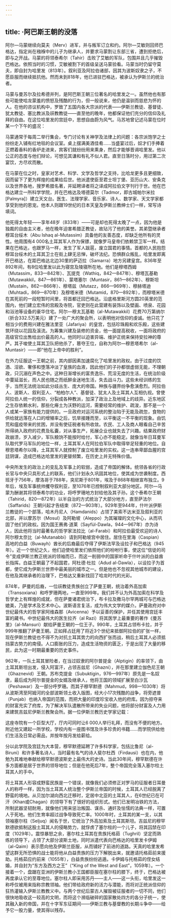 ```yaml
---
---
---
```

title: ·阿巴斯王朝的没落
---




阿尔—马蒙继续向莫夫（Merv）进军，并与叛军订立和约。阿尔—艾敏则回师巴格达，指定尚在襁褓中的儿子为继承人，并要求马蒙割让东部三省，遭到拒绝后，即与之开战。马蒙的将领泰希尔（Tahir）击败了艾敏的军队，包围并且几乎摧毁巴格达。依照当时的习惯，艾敏被割下的首级呈送马蒙验看。马蒙当时仍留守莫夫，即自封为哈里发（813年）。叙利亚及阿拉伯诸部，因其为波斯奴隶之子，不愿臣服而继续抵抗他。然而未到818年，他已进驻巴格达，被承认为伊斯兰的统治者。

马蒙与曼苏尔及拉希德并列，是阿巴斯王朝三位著名的哈里发之一。虽然他也有那些可能使哈龙蒙羞的愤怒及残酷的行为，但一般说来，他仍是温驯而慈悲为怀的人。在他的咨议机构中，罗致了五国内各大宗派的代表——伊斯兰教徒、基督徒、犹太教徒、塞比教派及祆教教徒——直至他的晚年，他都保证他们充分的信仰及礼拜的自由。在这位哈里发的宫廷中，思想自由蔚为风气。马苏地曾记述马蒙在位时某一个下午的盛况：

马蒙通常于每周二举行集会，专门讨论有关神学及法律上的问题：各宗派饱学之士纷纷走入铺有红地毯的会议室。桌上摆满美酒佳肴……当盛宴过后，奴才们手捧着正燃着香料的香炉走进来，宾客们就纷纷用来熏身，然后才能够晋谒哈里发。他以公正的态度与他们辩论，可想见其谦和有礼不似人君。直至日落时分，用过第二次宴饮，方尽欢而散。



在马蒙在位之时，皇家对艺术、科学、文学及哲学之支持，比哈龙更多且更细致，因而留下了更为辉煌的成果给后世。他派遣使臣至君士坦丁堡、亚历山大、安条克以及世界各地，搜罗希腊名著，并延聘译者将之译成阿拉伯文字刊行于世。他在巴格达建立一所科学学院，并在巴格达及塔德莫尔（Tadmor，即古城帕尔米拉[Palmyra]）建立天文台。医生、法理学家、音乐家、诗人、数学家、天文学家都享受到他的恩宠。他本人则跟19世纪的日本天皇及伊斯兰教绅士们一样，常写诗填词。

他死得太年轻——享年48岁（833年）——可是却也死得太晚了一点，因为他是独裁的自由主义者，他在晚年迫害希腊正教徒，故玷污了他的美誉。其弟暨继承者穆耳台绥木（Abu Ishaq al-Mutassim）具备他的友善态度，却缺乏他所有的灵性。他周围有4 000名土耳其军人作为保镖，就像罗马皇帝们依赖禁卫军一样。结果在巴格达，也跟罗马一样，发生了军人跋扈，废立国君的事情。首都的人民抱怨穆耳台绥木的土耳其卫士在街上肆无忌惮，破坏法纪。恐惧群众叛乱，哈里发即离开巴格达，在距巴格达北边30里的萨迈拉（Samarra）地方另建皇宫。836年至892年间，有8位哈里发以此为寝宫及陵寝所在地。他们是穆塔西姆（Mutassim，833—842年）、瓦提克（Wathiq，842—847年）、穆塔瓦基勒（Mutawakkil，847—861年）、蒙塔塞尔（Muntasir，861—862年）、穆斯坦（Mustain，862—866年）、穆塔兹（Mutazz，866—969年）、穆赫塔迪（Muhtadi，869—870年）及穆塔米德（Mutamid，870—892年），而穆塔米德在其死前的一段短暂时间里，将首都迁回巴格达。沿底格里斯河方圆20英里的范围内，他们建立宏伟的宫殿及寺院，官吏则在此营建有装饰以及壁画、喷泉、花园和浴池等设备的豪华住宅。阿尔—穆太瓦基勒（al-Mutawakkil）花费70万第纳尔（折合332.5万美元）建了一处广大的聚会所，以表明他对信仰的虔诚。他只花了相当少的费用兴建在雅法里亚（Jafariya）的皇宫，包括珍珠殿和欢乐殿，这些建筑环绕以花园及溪流。为筹集兴建及装修的资金，他一面提高税收，一面将政府的高级官位出售给出价最高的人。他同时以迫害异端、维护正统来保持安拉神的尊严。其子唆使土耳其卫队把他杀了，篡夺王位，自称为阿尔—穆恩塔希尔（al-Muntasir）——即“他在上帝中的胜利”。

在外力征服这一王朝之前，其内部因素加速腐化了哈里发的政权。由于过度的饮酒、淫欲、奢侈和堕落冲淡了皇族的血液，因此他们的子孙都很虚弱无能，不理朝政，只沉溺在声色之中。这种日渐增长的富贵逸乐、荒淫无度的生活，在统治阶级中蔓延滋长，而人民也随之而纸醉金迷地生活，失去战斗力。这些未经训练的生手，当然无法统治如此分歧丛生、庞大的帝国。种族与疆界纷争愈演愈烈。阿拉伯人、波斯人、叙利亚人、“柏柏尔人”、基督徒、犹太人及土耳其人互相仇视。曾使阿拉伯人统一的信仰，分裂成各种教派，加深了政治上及地域上的歧异。近东地区之生存依赖水利，那些化瘠土为沃野的运河，需要经常的维护、疏浚，那不是一个人或某一家族有能力提供的。一旦政府对运河系统的整治陷于无能及疏忽，食物的供给就远落在人口的增殖率之后，饥旱接踵而至，以平衡这一不平衡的现象。由饥荒和瘟疫带来的贫困，并没有使征税者有所收敛。农民、工人及商人眼看自己辛苦所得纳入政府的花费及私囊，对从事生产，拓展企业也就失去了兴趣。结果政府财政崩溃，岁入减少，军队粮饷不能按时给付，军心亦不能稳定。就像当年日耳曼军队取代罗马军队的地位一样，土耳其军人在阿拉伯军队中取得举足轻重的地位。自穆恩塔希尔以降，土耳其军人就控制了废立哈里发的实权。这一连串卑鄙血腥的宫廷阴谋，造成巴格达哈里发的更替频繁，在历史上并无特殊价值。

中央所发生的政治上的变乱及军事上的软弱，造成了帝国的解体。统领各省的行政长官与中央只具形式上的联系，他们计划永久巩固其地位，使其成为世袭制度。西班牙于756年，摩洛哥于788年，突尼斯于801年，埃及于868年相继宣布独立。9年后，埃及军事统帅攫夺叙利亚，至1076年已控制叙利亚大部分地区。阿尔—马蒙为酬谢其将领泰希尔的功业，将呼罗珊地方封给他及其子孙。这个泰希尔王朝（Tahirid，820—872年）以半自治的方式统治了大部分地方，直至萨法尔（Saffarids）王朝兴起才告结束（872—903年）。929年至944年，什叶派伊斯兰教徒的一个部落，哈木丹尼人（Hamdanids）占领了美索不达米亚及叙利亚的北部，并以摩苏尔（Mosul）及阿勒坡（Aleppo）为其璀璨的文化中心，从而巩固了他们的政权。因为国王赛弗·道莱（Sayfùl-Dawla，944—967年）亦为诗人，因此他将当时最著名的哲学家法拉比（al-Farabi）和阿拉伯最受欢迎的诗人阿尔穆太奈比（al-Mutanabbi）请到阿勒坡宫中居住。居住在里海（Caspian）高地的白益（Buwayh）酋长的后裔最后夺得了伊斯法罕及设拉子和巴格达（945年）。近一个世纪之久，他们迫使哈里发们依照他们的吩咐行事，使这位“信徒的司令”变成伊斯兰教正统派的领袖而已，而这一削弱中的国家听命于什叶派的白益酋长指挥。白益王朝最了不起国君，阿杜德·杜拉（Adud al-Dawla），以设拉子为首都，使它成为伊斯兰世界中最美丽的城市之一。但是他也不忽视其他城市的建设，在他及其继承者的治理下，巴格达又重新找回了哈龙时代的光彩。

874年，萨曼的后裔，一位祆教徒贵族创立了萨曼王朝，统治着外高加索（Transoxiana）和呼罗珊两地，一直至999年。我们并不认为外高加索在科学及哲学史上有辉煌的成就，但在萨曼诸君统治下，布卡拉及撒马尔罕两城可与巴格达媲美，乃是学术及艺术中心。波斯语言复活，成为伟大文学的媒介。萨曼政府对中世纪最伟大的哲学家阿维森那（Avicenna）予以妥善的保护，并任其使用宫廷丰富的藏书。中世纪最伟大的医生拉齐（al Razi）将其医学上最重要的著作《曼苏里》（al-Mansuri）献给萨曼王朝的一位王子。990年，土耳其占领布卡拉，并于999年推翻了萨曼王朝。正如拜占廷用了将近3个世纪来抵御阿拉伯的扩张一样，现在伊斯兰教徒也不得不为对抗土耳其势力的向西扩张而战，稍后土耳其人必须抵挡蒙古势力的南侵。人口膨胀的压力，造成生活物资的匮乏，于是出现了大量的移民，此为这一时期最重要的历史事件。

962年，一队土耳其冒险者，在当过奴隶的阿尔普提金（Alptigin）的率领下，由土耳其斯坦出发，侵入阿富汗，占领吉兹尼（Ghazni），并在那里建立伽色尼王朝（Ghaznevid）王朝。苏布克提金（Subuktigin，976—997年）原先是一名奴隶，最后成为阿尔普提金的女婿及继承人，他将王国的领域扩展至白沙瓦（Peshawar）及一部分呼罗珊。而其子穆罕默德（Mahmud，998—1030年）将从波斯湾至阿姆河的全部波斯领土收入版图，经大小17次残酷的战争，将旁遮普（Punjab）也纳入帝国的范围，而把大量的印度珍宝收入他的府库。因为掠夺来的财富充实了府库，为了解决军队遣散所带来的失业问题，他将部分财富及人力用来建筑吉兹尼伊斯兰教聚会所。据一位伊斯兰教历史学家记载：

这座寺院有一个巨型大厅，厅内可同时让6 000人举行礼拜，而没有不便的地方。附近他又建起一所学校，学校内有一座图书馆及许多珍贵的书籍……而学院供给他们生活及日常必需品，并按年按月发给薪给。



分以此学院及宫廷为大本营，穆罕默德延聘了许多科学家，包括比鲁尼（al-Biruni）和许多著名诗人，当时最有名气的诗人斐尔杜西（Firdausi）也在内，他勉为其难地奉献给穆罕默德波斯史上最伟大的史诗。当此30年间，穆罕默德在许多方面都是居于世界的领导地位；但是在他死后7年，整个帝国完全落入塞尔柱土耳其人的手中。

将土耳其人形容成野蛮民族是一个错误，就像我们必须修正对罗马的征服者日耳曼人的称呼一样，因为当土耳其人统治整个伊斯兰帝国的时候，土耳其人已经脱离了野蛮的境地。从贝加尔湖向西北迁移时，定居中北亚的土耳其人，在6世纪已在可汗（Khan或Chagan）的领导下有了很好的组织形式。他们已发明冶铁的方法，所制武器坚韧耐用，就像他们用来惩治叛国、谋杀、通奸及怯懦的法典一样，可置人于死地。他们生育率超过战争导致死亡率。1000年时，土耳其的某一支，以其领袖塞尔柱（Seljuq）闻名于世，它统治了外高加索及土耳其斯坦。吉兹尼的穆罕默德欲抵制这股土耳其人的侵略势力，就俘虏了塞尔柱的一个儿子，将其囚禁在印度（1029年）。震惊暴怒之余，塞尔柱土耳其在贵族托格茹（Tughril）坚定而熟练的领导下，占领了大部分波斯土地，同时派遣代表向巴格达的哈里发卡伊姆（al-Qaim）表示愿向他及伊斯兰臣服，从而铺好了前进的道路。天真的哈里发希望这群无所恐惧的战士能将他从白益贵族的压力下解脱出来，就邀请托格茹前来援助。托格茹应约前来（1055年），白益贵族纷纷逃遁。卡伊姆与托格茹的侄女结婚，并自封为“东方及西方之王”（“King of the West and East”，1059年）。一个接着一个，盘踞在亚洲的伊斯兰教小王国都臣服在塞尔柱的膝下，终于，巴格达被再度承认它的至尊地位。塞尔柱人即采用苏丹——主人——这一头衔，哈里发这一称呼仅被用来指称宗教领袖。他们带给政府新的活力与潜能，而将对正统派信仰的狂热灌输入伊斯兰教教义中。与两个世纪后蒙古人摧毁被征服者的一切不同，他们很快地吸收这一较高的文明，而将这个濒临破碎的国家散处四方的各分子统一，使其融入新的帝国，并在十字军东征期间——伊斯兰教与基督教的长期斗争中——给予它一股力量，使其得以残存。